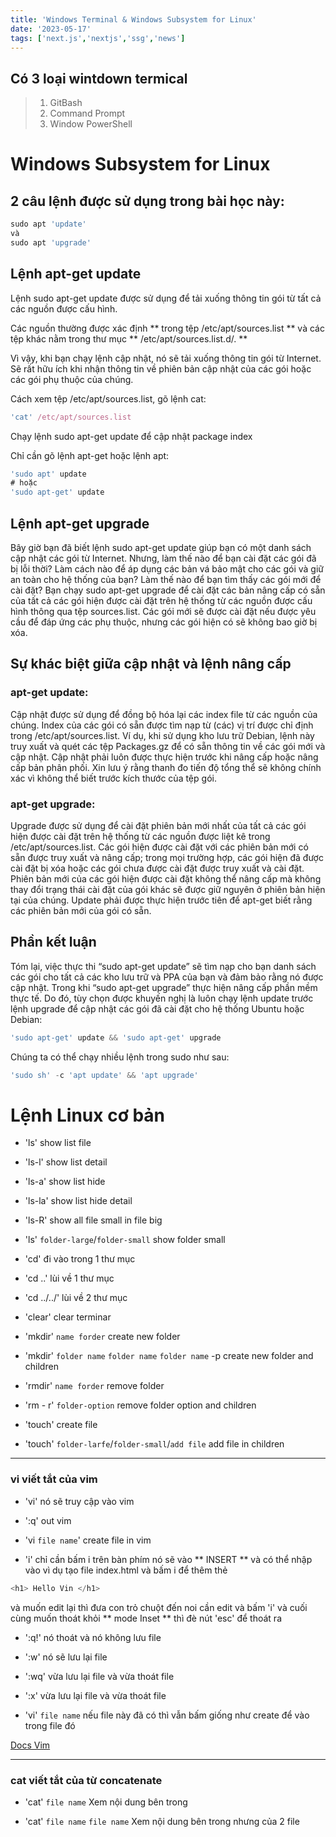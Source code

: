 ```yaml
---
title: 'Windows Terminal & Windows Subsystem for Linux'
date: '2023-05-17'
tags: ['next.js','nextjs','ssg','news']
---
```


## Có 3 loại wintdown termical 
> 1. GitBash
> 2. Command Prompt
> 3. Window PowerShell

# Windows Subsystem for Linux
## 2 câu lệnh được sử dụng trong bài học này:
```ts
sudo apt 'update'
và
sudo apt 'upgrade'
```
## Lệnh apt-get update
Lệnh sudo apt-get update được sử dụng để tải xuống thông tin gói từ tất cả các nguồn được cấu hình.

Các nguồn thường được xác định ** trong tệp /etc/apt/sources.list ** và các tệp khác nằm trong thư mục ** /etc/apt/sources.list.d/. **

Vì vậy, khi bạn chạy lệnh cập nhật, nó sẽ tải xuống thông tin gói từ Internet. Sẽ rất hữu ích khi nhận thông tin về phiên bản cập nhật của các gói hoặc các gói phụ thuộc của chúng.

Cách xem tệp /etc/apt/sources.list, gõ lệnh cat:

```ts
'cat' /etc/apt/sources.list
```
Chạy lệnh sudo apt-get update để cập nhật package index

Chỉ cần gõ lệnh apt-get hoặc lệnh apt:
```ts
'sudo apt' update
# hoặc
'sudo apt-get' update
```
## Lệnh apt-get upgrade
Bây giờ bạn đã biết lệnh sudo apt-get update giúp bạn có một danh sách cập nhật các gói từ Internet.
Nhưng, làm thế nào để bạn cài đặt các gói đã bị lỗi thời? Làm cách nào để áp dụng các bản vá bảo mật cho các gói và giữ an toàn cho hệ thống của bạn? Làm thế nào để bạn tìm thấy các gói mới để cài đặt?
Bạn chạy sudo apt-get upgrade để cài đặt các bản nâng cấp có sẵn của tất cả các gói hiện được cài đặt trên hệ thống từ các nguồn được cấu hình thông qua tệp sources.list.
Các gói mới sẽ được cài đặt nếu được yêu cầu để đáp ứng các phụ thuộc, nhưng các gói hiện có sẽ không bao giờ bị xóa.

## Sự khác biệt giữa cập nhật và lệnh nâng cấp
### apt-get update:
Cập nhật được sử dụng để đồng bộ hóa lại các index file từ các nguồn của chúng. Index của các gói có sẵn được tìm nạp từ (các) vị trí được chỉ định trong /etc/apt/sources.list. Ví dụ, khi sử dụng kho lưu trữ Debian, lệnh này truy xuất và quét các tệp Packages.gz để có sẵn thông tin về các gói mới và cập nhật. Cập nhật phải luôn được thực hiện trước khi nâng cấp hoặc nâng cấp bản phân phối. Xin lưu ý rằng thanh đo tiến độ tổng thể sẽ không chính xác vì không thể biết trước kích thước của tệp gói.

### apt-get upgrade:
Upgrade được sử dụng để cài đặt phiên bản mới nhất của tất cả các gói hiện được cài đặt trên hệ thống từ 
các nguồn được liệt kê trong /etc/apt/sources.list. Các gói hiện được cài đặt với các phiên bản mới có 
sẵn được truy xuất và nâng cấp; trong mọi trường hợp, các gói hiện đã được cài đặt bị xóa hoặc các gói 
chưa được cài đặt được truy xuất và cài đặt. Phiên bản mới của các gói hiện được cài đặt không thể nâng 
cấp mà không thay đổi trạng thái cài đặt của gói khác sẽ được giữ nguyên ở phiên bản hiện tại của chúng. 
Update phải được thực hiện trước tiên để apt-get biết rằng các phiên bản mới của gói có sẵn.

## Phần kết luận
Tóm lại, việc thực thi “sudo apt-get update” sẽ tìm nạp cho bạn danh sách các gói cho tất cả các kho lưu trữ và
PPA của bạn và đảm bảo rằng nó được cập nhật. Trong khi “sudo apt-get upgrade” thực hiện nâng cấp phần mềm thực tế. 
Do đó, tùy chọn được khuyến nghị là luôn chạy lệnh update trước lệnh upgrade để cập nhật các gói đã cài đặt cho hệ 
thống Ubuntu hoặc Debian:
```ts
'sudo apt-get' update && 'sudo apt-get' upgrade
```
Chúng ta có thể chạy nhiều lệnh trong sudo như sau:
```ts
'sudo sh' -c 'apt update' && 'apt upgrade'
```

# Lệnh Linux cơ bản 
* 'ls' show list file

* 'ls-l' show list detail

* 'ls-a' show list hide

* 'ls-la' show list hide detail

* 'ls-R' show all file small in file big

* 'ls' `folder-large`/`folder-small` show folder small

* 'cd' đi vào trong 1 thư mục

* 'cd ..' lùi về 1 thư mục

* 'cd ../../' lùi về 2 thư mục

* 'clear' clear terminar

* 'mkdir' `name forder`  create new folder

* 'mkdir' `folder name` `folder name` `folder name` -p create new folder and children

* 'rmdir' `name forder`  remove folder

* 'rm - r'  `folder-option` remove folder option and children

* 'touch' create file

* 'touch' `folder-larfe`/`folder-small`/`add file`  add file in children


---
###  vi viết tắt của vim 
* 'vi' nó sẽ truy cập vào vim

* ':q' out vim

* 'vi `file name`' create file in vim

* 'i' chỉ cần bấm i trên bàn phím nó sẽ vào ** INSERT ** và có thể nhập vào vì dụ tạo file index.html và bấm i để thêm thẻ 
```c 
<h1> Hello Vin </h1> 
```
và muốn edit lại thì đưa con trỏ chuột đến noi cần edit và bấm 'i' và cuối cùng muốn thoát khỏi ** mode Inset ** thì đè nút 'esc' để thoát ra 

* ':q!' nó thoát và nó không lưu file

* ':w' nó sẽ lưu lại file 

* ':wq' vừa lưu lại file và vừa thoát file

* ':x' vừa lưu lại file và vừa thoát file

* 'vi' `file name` nếu file này đã có thì vẫn bấm giống như create để vào trong file đó

[Docs Vim](https://itplusx.info/su-dung-vim-co-ban-toi-nang-cao/)

---

### cat viết tắt của từ concatenate 
* 'cat' `file name` Xem nội dung bên trong

* 'cat' `file name` `file name` Xem nội dung bên trong nhưng của 2 file
